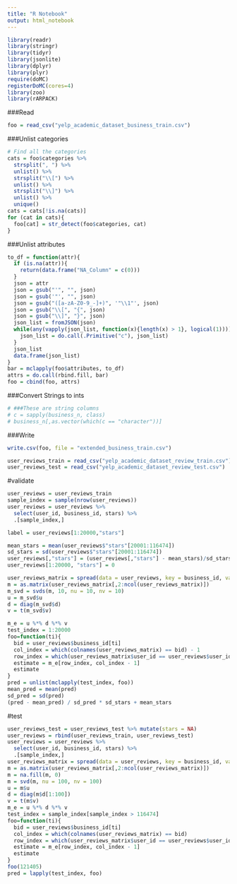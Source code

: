 ```yaml
---
title: "R Notebook"
output: html_notebook
---
```



```r
library(readr)
library(stringr)
library(tidyr)
library(jsonlite)
library(dplyr)
library(plyr)
require(doMC)
registerDoMC(cores=4)
library(zoo)
library(rARPACK)
```
###Read 
```r
foo = read_csv("yelp_academic_dataset_business_train.csv")
```

###Unlist categories
```r
# Find all the categories
cats = foo$categories %>% 
  strsplit(", ") %>%
  unlist() %>% 
  strsplit("\\[") %>% 
  unlist() %>% 
  strsplit("\\]") %>% 
  unlist() %>% 
  unique()
cats = cats[!is.na(cats)]
for (cat in cats){
  foo[cat] = str_detect(foo$categories, cat)
}
```
###Unlist attributes
```r
to_df = function(attr){
  if (is.na(attr)){
    return(data.frame("NA_Column" = c(0)))
  }
  json = attr
  json = gsub("'", "", json)
  json = gsub('"', "", json)
  json = gsub("([a-zA-Z0-9_-]+)", '"\\1"', json)
  json = gsub("\\[", "{", json)
  json = gsub("\\]", "}", json)
  json_list = fromJSON(json)
  while(any(vapply(json_list, function(x){length(x) > 1}, logical(1)))){
    json_list = do.call(.Primitive("c"), json_list)
  }
  json_list
  data.frame(json_list)
}
bar = mclapply(foo$attributes, to_df)
attrs = do.call(rbind.fill, bar)
foo = cbind(foo, attrs)
```
###Convert Strings to ints
```r
# ###These are string columns
# c = sapply(business_n, class)
# business_n[,as.vector(which(c == "character"))]
```
###Write
```r
write.csv(foo, file = "extended_business_train.csv")
```

```r
user_reviews_train = read_csv("yelp_academic_dataset_review_train.csv")
user_reviews_test = read_csv("yelp_academic_dataset_review_test.csv")
```

#validate
```r
user_reviews = user_reviews_train
sample_index = sample(nrow(user_reviews))
user_reviews = user_reviews %>% 
  select(user_id, business_id, stars) %>% 
  .[sample_index,]

label = user_reviews[1:20000,"stars"]

mean_stars = mean(user_reviews$"stars"[20001:116474])
sd_stars = sd(user_reviews$"stars"[20001:116474])
user_reviews[,"stars"] = (user_reviews[,"stars"] - mean_stars)/sd_stars
user_reviews[1:20000, "stars"] = 0

user_reviews_matrix = spread(data = user_reviews, key = business_id, value = stars, fill = 0)
m = as.matrix(user_reviews_matrix[,2:ncol(user_reviews_matrix)])
m_svd = svds(m, 10, nu = 10, nv = 10)
u = m_svd$u
d = diag(m_svd$d)
v = t(m_svd$v)

m_e = u %*% d %*% v
test_index = 1:20000
foo=function(ti){
  bid = user_reviews$business_id[ti]
  col_index = which(colnames(user_reviews_matrix) == bid) - 1
  row_index = which(user_reviews_matrix$user_id == user_reviews$user_id[ti])
  estimate = m_e[row_index, col_index - 1]
  estimate
}
pred = unlist(mclapply(test_index, foo))
mean_pred = mean(pred)
sd_pred = sd(pred)
(pred - mean_pred) / sd_pred * sd_stars + mean_stars
```

#test
```r
user_reviews_test = user_reviews_test %>% mutate(stars = NA)
user_reviews = rbind(user_reviews_train, user_reviews_test)
user_reviews = user_reviews %>% 
  select(user_id, business_id, stars) %>% 
  .[sample_index,]
user_reviews_matrix = spread(data = user_reviews, key = business_id, value = stars)
m = as.matrix(user_reviews_matrix[,2:ncol(user_reviews_matrix)])
m = na.fill(m, 0)
m = svd(m, nu = 100, nv = 100)
u = m$u
d = diag(m$d[1:100])
v = t(m$v)
m_e = u %*% d %*% v
test_index = sample_index[sample_index > 116474]
foo=function(ti){
  bid = user_reviews$business_id[ti]
  col_index = which(colnames(user_reviews_matrix) == bid)
  row_index = which(user_reviews_matrix$user_id == user_reviews$user_id[ti])
  estimate = m_e[row_index, col_index - 1]
  estimate
}
foo(121405)
pred = lapply(test_index, foo)
```